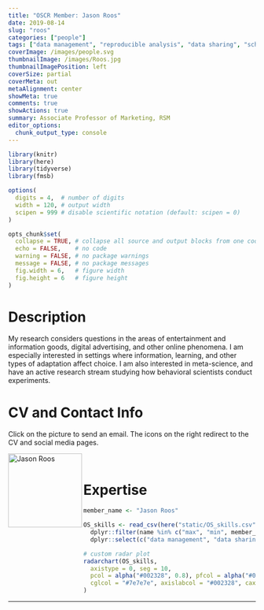 ```yaml
---
title: "OSCR Member: Jason Roos"
date: 2019-08-14
slug: "roos"
categories: ["people"]
tags: ["data management", "reproducible analysis", "data sharing", "school-rsm"] # top 3 categories + unique + school
coverImage: /images/people.svg
thumbnailImage: /images/Roos.jpg
thumbnailImagePosition: left
coverSize: partial
coverMeta: out
metaAlignment: center
showMeta: true
comments: true
showActions: true
summary: Associate Professor of Marketing, RSM
editor_options: 
  chunk_output_type: console
---
```


```r

library(knitr)
library(here)
library(tidyverse)
library(fmsb)

options(
  digits = 4,  # number of digits
  width = 120, # output width
  scipen = 999 # disable scientific notation (default: scipen = 0)
)

opts_chunk$set(
  collapse = TRUE, # collapse all source and output blocks from one code chunk into a single block
  echo = FALSE,    # no code
  warning = FALSE, # no package warnings
  message = FALSE, # no package messages
  fig.width = 6,   # figure width
  fig.height = 6   # figure height
)

```

# Description

My research considers questions in the areas of entertainment and information goods, digital advertising, and other online phenomena. I am especially interested in settings where information, learning, and other types of adaptation affect choice. I am also interested in meta-science, and have an active research stream studying how behavioral scientists conduct experiments.

# CV and Contact Info

Click on the picture to send an email. The icons on the right redirect to the CV and social media pages.

<!-- EMAIL -->
<p>
  <a href="mailto:jroos@rsm.nl">
  <img border="0" alt="Jason Roos" src="/images/Roos.jpg" width="150" height="150" align="left">
  </a>
</p>

<!-- CV -->
<p align="center">
  <a href="http://www.jasonmtroos.com/files/cv_jmt_roos.pdf" class="fa fa-file fa-2x" style="color:#00B969;">
  </a>
</p>

<!-- TWITTER -->
<p align="center">
  <a href="https://twitter.com/jmtroos" class="fa fa-twitter fa-2x">
  </a>
</p>

<!-- GITHUB -->
<p align="center">
  <a href="https://github.com/jasonmtroos" class="fa fa-github fa-2x" style="color:#000000;">
  </a>
</p>

<BR>

# Expertise

```r

member_name <- "Jason Roos"

OS_skills <- read_csv(here("static/OS_skills.csv")) %>%
  dplyr::filter(name %in% c("max", "min", member_name)) %>%
  dplyr::select(c("data management", "data sharing", "open access", "reproducible analysis", "open source software", "preregistration"))

# custom radar plot
radarchart(OS_skills,
  axistype = 0, seg = 10,
  pcol = alpha("#002328", 0.8), pfcol = alpha("#00B969", 0.6), plwd = 4, centerzero = TRUE, # polygon
  cglcol = "#7e7e7e", axislabcol = "#002328", caxislabels = seq(0, 10, 2), cglwd = 0.8 # grid
)

```

***


